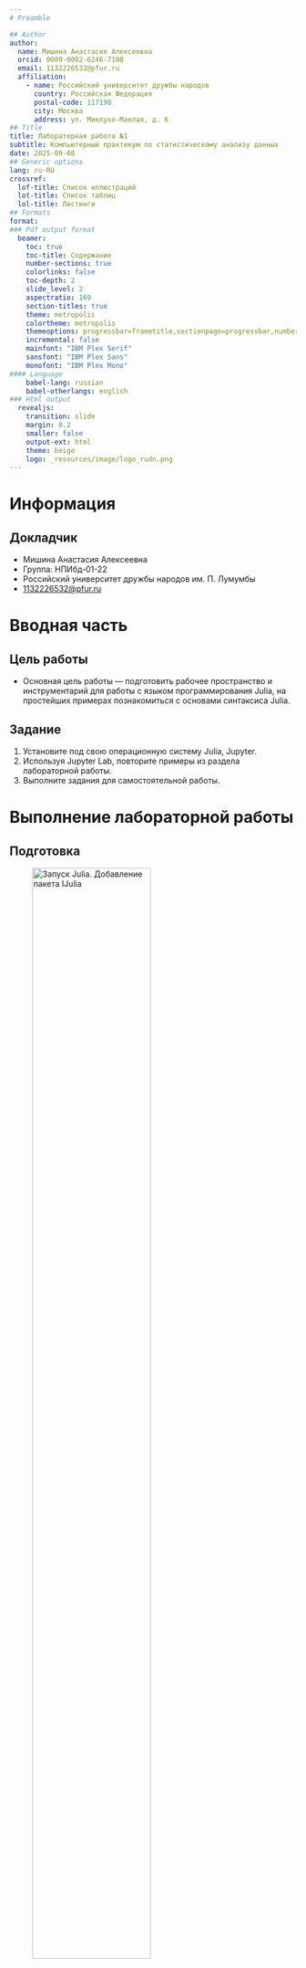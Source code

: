 ```yaml
---
# Preamble

## Author
author:
  name: Мишина Анастасия Алексеевна
  orcid: 0009-0002-6246-7100
  email: 1132226532@pfur.ru
  affiliation:
    - name: Российский университет дружбы народов
      country: Российская Федерация
      postal-code: 117198
      city: Москва
      address: ул. Миклухо-Маклая, д. 6
## Title
title: Лабораторная работа №1
subtitle: Компьютерный практикум по статистическому анализу данных
date: 2025-09-08
## Generic options
lang: ru-RU
crossref:
  lof-title: Список иллюстраций
  lot-title: Список таблиц
  lol-title: Листинги
## Formats
format:
### Pdf output format
  beamer:
    toc: true
    toc-title: Содержание
    number-sections: true
    colorlinks: false
    toc-depth: 2
    slide_level: 2
    aspectratio: 169
    section-titles: true
    theme: metropolis
    colortheme: metropolis
    themeoptions: progressbar=frametitle,sectionpage=progressbar,numbering=fraction
    incremental: false
    mainfont: "IBM Plex Serif"
    sansfont: "IBM Plex Sans"
    monofont: "IBM Plex Mono"
#### Language
    babel-lang: russian
    babel-otherlangs: english
### Html output
  revealjs:
    transition: slide
    margin: 0.2
    smaller: false
    output-ext: html
    theme: beige
    logo: _resources/image/logo_rudn.png
---
```


# Информация

## Докладчик

* Мишина Анастасия Алексеевна
* Группа: НПИбд-01-22
* Российский университет дружбы народов им. П. Лумумбы
* [1132226532@pfur.ru](mailto:1132226532@pfur.ru)

# Вводная часть

## Цель работы

- Основная цель работы — подготовить рабочее пространство и инструментарий для работы с языком программирования Julia, на простейших примерах познакомиться с основами синтаксиса Julia.

## Задание

1. Установите под свою операционную систему Julia, Jupyter.
2. Используя Jupyter Lab, повторите примеры из раздела лабораторной работы.
3. Выполните задания для самостоятельной работы.

# Выполнение лабораторной работы

## Подготовка

![Запуск Julia. Добавление пакета IJulia](image/1.png){#fig-001 width=70%}

## Знакомство с Julia

![Выполнение примеров из лабораторной](image/2.png){#fig-002 width=50%}

## Знакомство с Julia

![Выполнение примеров из лабораторной](image/3.png){#fig-003 width=35%}

## Знакомство с Julia

![Выполнение примеров из лабораторной](image/4.png){#fig-004 width=50%}

## Задание №1

Создадим файл hello.txt со следующим содержимым:

```
Hello
Nastya
it
is
world!
```

## Задание №1

![Чтение файла](image/5.png){#fig-005 width=35%}

## Задание №1

![Вывод на печать](image/6.png){#fig-006 width=50%}

## Задание №1

![Вывод на печать](image/7.png){#fig-007 width=50%}

## Задание №1

![Команда записи](image/8.png){#fig-008 width=70%}

## Задание №2

![Документация по функции parse()](image/9.png){#fig-009 width=70%}

## Задание №2

![Примеры использования функции parse()](image/10.png){#fig-010 width=50%}

## Задание №3

![Примеры базовых математических операций](image/11.png){#fig-011 width=50%}

## Задание №3

![Примеры базовых математических операций](image/12.png){#fig-012 width=35%}

## Задание №4

![примеры операций над матрицами](image/13.png){#fig-013 width=50%}

## Задание №4

![примеры операций над векторами](image/14.png){#fig-014 width=50%}

## Выводы

- В результате выполнения данной лабораторной работы я подготовила рабочее пространство и инструментарий для работы с языком программирования Julia, на простейших примерах познакомилась с основами синтаксиса Julia.
